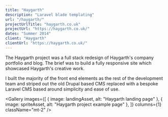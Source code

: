 ```yaml
---
title: "Haygarth"
description: "Laravel blade templating"
url: "/haygarth/"
projectUrlTitle: "haygarth.co.uk"
projectUrl: "https://haygarth.co.uk/"
dates: "Summer 2014"
client: "Haygarth"
clientUrl: "https://haygarth.co.uk/"
---
```




The Haygarth project was a full stack redesign of Haygarth's company portfolio and blog. The brief was to build a fully responsive site which showcased Haygarth's creative work.

I built the majority of the front end elements as the rest of the development team and striped out the old Drupal based CMS replaced with a bespoke Laravel CMS based around simplicity and ease of use.

<Gallery
  images={[
    { image: landingAsset, alt: "Haygarth landing page" },
    { image: spriteAsset, alt: "Haygarth project example page" },
  ]}
  columns={1}
  className="mt-2"
/>
